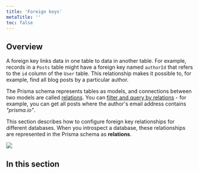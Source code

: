 ```yaml
---
title: 'Foreign keys'
metaTitle: ''
toc: false
---
```


## Overview

A foreign key links data in one table to data in another table. For example, records in a `Posts` table might have a foreign key named `authorId` that refers to the `id` column of the `User` table. This relationship makes it possible to, for example, find all blog posts by a particular author.

The Prisma schema represents tables as models, and connections between two models are called [relations](../../../cconcepts/tools-and-interfaces/prisma-schema/relations). You can [filter and query by relations](../../../cconcepts/tools-and-interfaces/prisma-client/relation-queries) - for example, you can get all posts where the author's email address contains _"prisma.io"_.

This section describes how to configure foreign key relationships for different databases. When you introspect a database, these relationships are represented in the Prisma schema as **relations**.

![](foreign-keys/foreign-keys-illustration.png)

## In this section

<Subsections />
